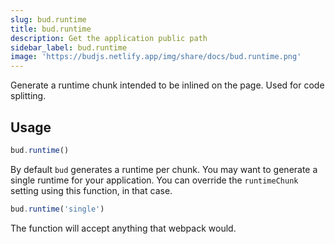 ```yaml
---
slug: bud.runtime
title: bud.runtime
description: Get the application public path
sidebar_label: bud.runtime
image: 'https://budjs.netlify.app/img/share/docs/bud.runtime.png'
---
```


Generate a runtime chunk intended to be inlined on the page. Used for code splitting.

## Usage

```js
bud.runtime()
```

By default `bud` generates a runtime per chunk. You may want to generate a single runtime for your application.
You can override the `runtimeChunk` setting using this function, in that case.

```js
bud.runtime('single')
```

The function will accept anything that webpack would.
